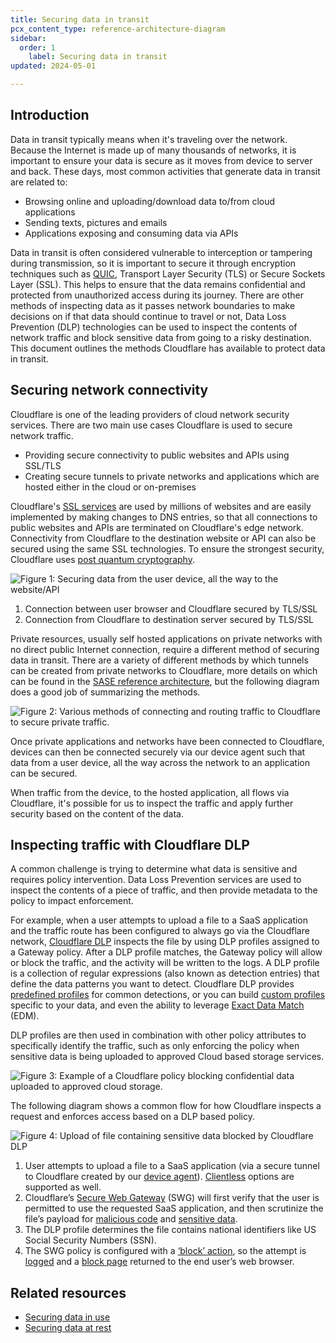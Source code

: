 ```yaml
---
title: Securing data in transit
pcx_content_type: reference-architecture-diagram
sidebar:
  order: 1
	label: Securing data in transit
updated: 2024-05-01

---
```


## Introduction

Data in transit typically means when it's traveling over the network. Because the Internet is made up of many thousands of networks, it is important to ensure your data is secure as it moves from device to server and back. These days, most common activities that generate data in transit are related to:

- Browsing online and uploading/download data to/from cloud applications
- Sending texts, pictures and emails
- Applications exposing and consuming data via APIs

Data in transit is often considered vulnerable to interception or tampering during transmission, so it is important to secure it through encryption techniques such as [QUIC](https://cloudflare-quic.com/), Transport Layer Security (TLS) or Secure Sockets Layer (SSL). This helps to ensure that the data remains confidential and protected from unauthorized access during its journey. There are other methods of inspecting data as it passes network boundaries to make decisions on if that data should continue to travel or not, Data Loss Prevention (DLP) technologies can be used to inspect the contents of network traffic and block sensitive data from going to a risky destination. This document outlines the methods Cloudflare has available to protect data in transit.

## Securing network connectivity

Cloudflare is one of the leading providers of cloud network security services. There are two main use cases Cloudflare is used to secure network traffic.

- Providing secure connectivity to public websites and APIs using SSL/TLS
- Creating secure tunnels to private networks and applications which are hosted either in the cloud or on-premises

Cloudflare's [SSL services](/ssl/) are used by millions of websites and are easily implemented by making changes to DNS entries, so that all connections to public websites and APIs are terminated on Cloudflare's edge network. Connectivity from Cloudflare to the destination website or API can also be secured using the same SSL technologies. To ensure the strongest security, Cloudflare uses [post quantum cryptography](https://blog.cloudflare.com/post-quantum-to-origins).

![Figure 1: Securing data from the user device, all the way to the website/API](~/assets/images/reference-architecture/securing-data-in-transit/securing-data-in-transit-fig1.svg "Figure 1: Securing data from the user device, all the way to the website/API")

1. Connection between user browser and Cloudflare secured by TLS/SSL
2. Connection from Cloudflare to destination server secured by TLS/SSL

Private resources, usually self hosted applications on private networks with no direct public Internet connection, require a different method of securing data in transit. There are a variety of different methods by which tunnels can be created from private networks to Cloudflare, more details on which can be found in the [SASE reference architecture](/reference-architecture/architectures/sase/), but the following diagram does a good job of summarizing the methods.

![Figure 2: Various methods of connecting and routing traffic to Cloudflare to secure private traffic.](~/assets/images/reference-architecture/cloudflare-one-reference-architecture-images/cf1-ref-arch-14.svg "Figure 2: Various methods of connecting and routing traffic to Cloudflare to secure private traffic.")

Once private applications and networks have been connected to Cloudflare, devices can then be connected securely via our device agent such that data from a user device, all the way across the network to an application can be secured.

When traffic from the device, to the hosted application, all flows via Cloudflare, it's possible for us to inspect the traffic and apply further security based on the content of the data.

## Inspecting traffic with Cloudflare DLP

A common challenge is trying to determine what data is sensitive and requires policy intervention. Data Loss Prevention services are used to inspect the contents of a piece of traffic, and then provide metadata to the policy to impact enforcement.

For example, when a user attempts to upload a file to a SaaS application and the traffic route has been configured to always go via the Cloudflare network, [Cloudflare DLP](/cloudflare-one/policies/data-loss-prevention/) inspects the file by using DLP profiles assigned to a Gateway policy. After a DLP profile matches, the Gateway policy will allow or block the traffic, and the activity will be written to the logs. A DLP profile is a collection of regular expressions (also known as detection entries) that define the data patterns you want to detect. Cloudflare DLP provides [predefined profiles](/cloudflare-one/policies/data-loss-prevention/dlp-profiles/#configure-a-predefined-profile) for common detections, or you can build [custom profiles](/cloudflare-one/policies/data-loss-prevention/dlp-profiles/#build-a-custom-profile) specific to your data, and even the ability to leverage [Exact Data Match](/cloudflare-one/policies/data-loss-prevention/datasets/#exact-data-match) (EDM).

DLP profiles are then used in combination with other policy attributes to specifically identify the traffic, such as only enforcing the policy when sensitive data is being uploaded to approved Cloud based storage services.

![Figure 3: Example of a Cloudflare policy blocking confidential data uploaded to approved cloud storage.](~/assets/images/reference-architecture/cloudflare-one-reference-architecture-images/cf1-ref-arch-29.svg "Figure 3: Example of a Cloudflare policy blocking confidential data uploaded to approved cloud storage.")

The following diagram shows a common flow for how Cloudflare inspects a request and enforces access based on a DLP based policy.

![Figure 4: Upload of file containing sensitive data blocked by Cloudflare DLP](~/assets/images/reference-architecture/securing-data-in-transit/securing-data-in-transit-fig4.svg "Figure 4: Upload of file containing sensitive data blocked by Cloudflare DLP")

1. User attempts to upload a file to a SaaS application (via a secure tunnel to Cloudflare created by our [device agent](/cloudflare-one/connections/connect-devices/warp/download-warp/)). [Clientless](/cloudflare-one/connections/connect-devices/agentless/) options are supported as well.
2. Cloudflare’s [Secure Web Gateway](/cloudflare-one/policies/gateway/) (SWG) will first verify that the user is permitted to use the requested SaaS application, and then scrutinize the file’s payload for [malicious code](/cloudflare-one/policies/gateway/http-policies/antivirus-scanning/) and [sensitive data](/cloudflare-one/policies/data-loss-prevention/).
3. The DLP profile determines the file contains national identifiers like US Social Security Numbers (SSN).
4. The SWG policy is configured with a [‘block’ action](/cloudflare-one/policies/gateway/http-policies/#block), so the attempt is [logged](/cloudflare-one/policies/data-loss-prevention/dlp-policies/payload-logging/) and a [block page](/cloudflare-one/policies/gateway/configuring-block-page/) returned to the end user’s web browser.

## Related resources

- [Securing data in use](/reference-architecture/diagrams/security/securing-data-in-use/)
- [Securing data at rest](/reference-architecture/diagrams/security/securing-data-at-rest/)
